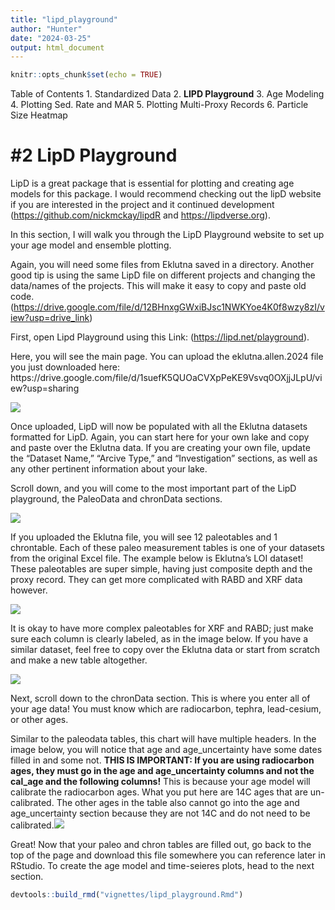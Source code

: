 ```yaml
---
title: "lipd_playground"
author: "Hunter"
date: "2024-03-25"
output: html_document
---
```


```r
knitr::opts_chunk$set(echo = TRUE)
```

Table of Contents 
1. Standardized Data 
2. **LIPD Playground** 
3. Age Modeling 
4. Plotting Sed. Rate and MAR 
5. Plotting Multi-Proxy Records 
6. Particle Size Heatmap

# #2 LipD Playground

LipD is a great package that is essential for plotting and creating age models for this package. I would recommend checking out the lipD website if you are interested in the project and it continued development (<https://github.com/nickmckay/lipdR> and <https://lipdverse.org>).

In this section, I will walk you through the LipD Playground website to set up your age model and ensemble plotting.

Again, you will need some files from Eklutna saved in a directory. Another good tip is using the same LipD file on different projects and changing the data/names of the projects. This will make it easy to copy and paste old code. (<https://drive.google.com/file/d/12BHnxgGWxiBJsc1NWKYoe4K0f8wzy8zI/view?usp=drive_link>)

First, open Lipd Playground using this Link: (<https://lipd.net/playground>).

Here, you will see the main page. You can upload the eklutna.allen.2024 file you just downloaded here: https://drive.google.com/file/d/1suefK5QUOaCVXpPeKE9Vsvq0OXjjJLpU/view?usp=sharing

![](images/lipd_1.png)

Once uploaded, LipD will now be populated with all the Eklutna datasets formatted for LipD. Again, you can start here for your own lake and copy and paste over the Eklutna data. If you are creating your own file, update the "Dataset Name," "Arcive Type," and "Investigation" sections, as well as any other pertinent information about your lake.

Scroll down, and you will come to the most important part of the LipD playground, the PaleoData and chronData sections.

![](images/lipd_2.png)

If you uploaded the Eklutna file, you will see 12 paleotables and 1 chrontable. Each of these paleo measurement tables is one of your datasets from the original Excel file. The example below is Eklutna's LOI dataset! These paleotables are super simple, having just composite depth and the proxy record. They can get more complicated with RABD and XRF data however.

![](images/lipd_3.png)

It is okay to have more complex paleotables for XRF and RABD; just make sure each column is clearly labeled, as in the image below. If you have a similar dataset, feel free to copy over the Eklutna data or start from scratch and make a new table altogether.

![](images/lipd_4.png)

Next, scroll down to the chronData section. This is where you enter all of your age data! You must know which are radiocarbon, tephra, lead-cesium, or other ages.

Similar to the paleodata tables, this chart will have multiple headers. In the image below, you will notice that age and age_uncertainty have some dates filled in and some not. **THIS IS IMPORTANT: If you are using radiocarbon ages, they must go in the age and age_uncertainty columns and not the cal_age and the following columns!** This is because your age model will calibrate the radiocarbon ages. What you put here are 14C ages that are un-calibrated. The other ages in the table also cannot go into the age and age_uncertainty section because they are not 14C and do not need to be calibrated.![](images/lipd_5.png)

Great! Now that your paleo and chron tables are filled out, go back to the top of the page and download this file somewhere you can reference later in RStudio. To create the age model and time-seieres plots, head to the next section.

```r
devtools::build_rmd("vignettes/lipd_playground.Rmd")
```

